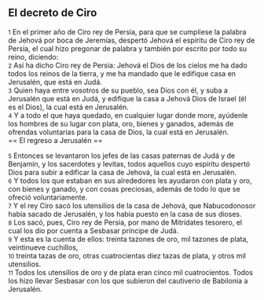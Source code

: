 == El decreto de Ciro ==

{{anchor|1}} <small>1</small> En el primer año de Ciro rey de Persia, para que se cumpliese la palabra de Jehová por boca de Jeremías, despertó Jehová el espíritu de Ciro rey de Persia, el cual hizo pregonar de palabra y también por escrito por todo su reino, diciendo:<br>
{{anchor|2}} <small>2</small> Así ha dicho Ciro rey de Persia: Jehová el Dios de los cielos me ha dado todos los reinos de la tierra, y me ha mandado que le edifique casa en Jerusalén, que está en Judá.<br>
{{anchor|3}} <small>3</small> Quien haya entre vosotros de su pueblo, sea Dios con él, y suba a Jerusalén que está en Judá, y edifique la casa a Jehová Dios de Israel (él es el Dios), la cual está en Jerusalén.<br>
{{anchor|4}} <small>4</small> Y a todo el que haya quedado, en cualquier lugar donde more, ayúdenle los hombres de su lugar con plata, oro, bienes y ganados, además de ofrendas voluntarias para la casa de Dios, la cual está en Jerusalén.<br>
== El regreso a Jerusalén ==

{{anchor|5}} <small>5</small> Entonces se levantaron los jefes de las casas paternas de Judá y de Benjamín, y los sacerdotes y levitas, todos aquellos cuyo espíritu despertó Dios para subir a edificar la casa de Jehová, la cual está en Jerusalén.<br>
{{anchor|6}} <small>6</small> Y todos los que estaban en sus alrededores les ayudaron con plata y oro, con bienes y ganado, y con cosas preciosas, además de todo lo que se ofreció voluntariamente.<br>
{{anchor|7}} <small>7</small> Y el rey Ciro sacó los utensilios de la casa de Jehová, que Nabucodonosor había sacado de Jerusalén, y los había puesto en la casa de sus dioses.<br>
{{anchor|8}} <small>8</small> Los sacó, pues, Ciro rey de Persia, por mano de Mitrídates tesorero, el cual los dio por cuenta a Sesbasar príncipe de Judá.<br>
{{anchor|9}} <small>9</small> Y esta es la cuenta de ellos: treinta tazones de oro, mil tazones de plata, veintinueve cuchillos,<br>
{{anchor|10}} <small>10</small> treinta tazas de oro, otras cuatrocientas diez tazas de plata, y otros mil utensilios.<br>
{{anchor|11}} <small>11</small> Todos los utensilios de oro y de plata eran cinco mil cuatrocientos. Todos los hizo llevar Sesbasar con los que subieron del cautiverio de Babilonia a Jerusalén.<br>
